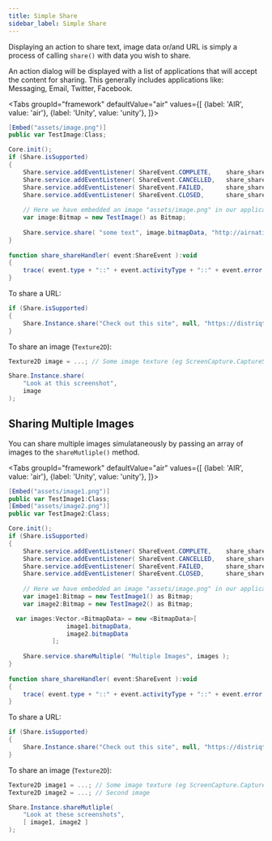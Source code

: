 ```yaml
---
title: Simple Share
sidebar_label: Simple Share
---
```



Displaying an action to share text, image data or/and URL is simply a process of calling `share()` with data you wish to share.

An action dialog will be displayed with a list of applications that will accept the content for sharing. 
This generally includes applications like: Messaging, Email, Twitter, Facebook.


<Tabs groupId="framework" defaultValue="air" values={[
    {label: 'AIR', value: 'air'},
    {label: 'Unity', value: 'unity'},
  ]}>
  <TabItem value="air" >

```actionscript
[Embed("assets/image.png")]
public var TestImage:Class;

Core.init();
if (Share.isSupported)
{
	Share.service.addEventListener( ShareEvent.COMPLETE,	share_shareHandler );
	Share.service.addEventListener( ShareEvent.CANCELLED,	share_shareHandler );
	Share.service.addEventListener( ShareEvent.FAILED,  	share_shareHandler );
	Share.service.addEventListener( ShareEvent.CLOSED,  	share_shareHandler );
	
	// Here we have embedded an image "assets/image.png" in our application (above)
	var image:Bitmap = new TestImage() as Bitmap;
	
	Share.service.share( "some text", image.bitmapData, "http://airnativeextensions.com" );
}
 
function share_shareHandler( event:ShareEvent ):void
{
	trace( event.type + "::" + event.activityType + "::" + event.error );
}
```

  </TabItem>
  <TabItem value="unity" >

To share a URL:

```csharp 
if (Share.isSupported)
{
    Share.Instance.share("Check out this site", null, "https://distriqt.com");
}
```


To share an image (`Texture2D`):

```csharp
Texture2D image = ...; // Some image texture (eg ScreenCapture.CaptureScreenshotAsTexture())

Share.Instance.share(
    "Look at this screenshot",
    image
);
```

  </TabItem>
</Tabs>



## Sharing Multiple Images

You can share multiple images simulataneously by passing an array of images to the `shareMutliple()` method.


<Tabs groupId="framework" defaultValue="air" values={[
    {label: 'AIR', value: 'air'},
    {label: 'Unity', value: 'unity'},
  ]}>
  <TabItem value="air" >

```actionscript
[Embed("assets/image1.png")]
public var TestImage1:Class;
[Embed("assets/image2.png")]
public var TestImage2:Class;

Core.init();
if (Share.isSupported)
{
	Share.service.addEventListener( ShareEvent.COMPLETE,	share_shareHandler );
	Share.service.addEventListener( ShareEvent.CANCELLED,	share_shareHandler );
	Share.service.addEventListener( ShareEvent.FAILED,  	share_shareHandler );
	Share.service.addEventListener( ShareEvent.CLOSED,  	share_shareHandler );
	
	// Here we have embedded an image "assets/image.png" in our application (above)
	var image1:Bitmap = new TestImage1() as Bitmap;
	var image2:Bitmap = new TestImage2() as Bitmap;

  var images:Vector.<BitmapData> = new <BitmapData>[
				image1.bitmapData,
				image2.bitmapData
			];
	
	Share.service.shareMultiple( "Multiple Images", images );
}
 
function share_shareHandler( event:ShareEvent ):void
{
	trace( event.type + "::" + event.activityType + "::" + event.error );
}
```

  </TabItem>
  <TabItem value="unity" >

To share a URL:

```csharp 
if (Share.isSupported)
{
    Share.Instance.share("Check out this site", null, "https://distriqt.com");
}
```


To share an image (`Texture2D`):

```csharp
Texture2D image1 = ...; // Some image texture (eg ScreenCapture.CaptureScreenshotAsTexture())
Texture2D image2 = ...; // Second image

Share.Instance.shareMutliple(
    "Look at these screenshots",
    [ image1, image2 ]
);
```

  </TabItem>
</Tabs>



